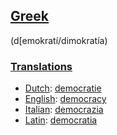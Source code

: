 ==[[Greek]]== (d[emokrat&iacute;/dimokrat&iacute;a)
===[[Translation]]s===
*[[Dutch]]: [[democratie]]
*[[English]]: [[democracy]]
*[[Italian]]: [[democrazia]]
*[[Latin]]: [[democratia]]